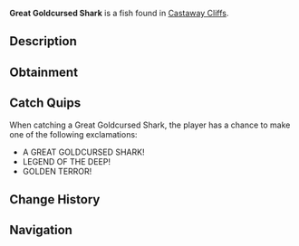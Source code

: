 {{FishInfobox
|image          = Great Goldcursed Shark.png
|rarity         = Secret
|sea            = First Sea
|location       = [[Castaway Cliffs]]
|sublocation    = 
|sources        = Crab Cage, Fishing Rod
|radar_location = 
|prog_speed     = -95
|xp             = 20000
|weather        = Foggy
|time           = Night
|season         = Winter
|bait           = Fish Head
|base_weight    = 15000
|base_value     = 50000
|weight_range   = 10500
|base_chance    = 1
|base_resil     = 1
}}
'''Great Goldcursed Shark''' is a {{Rarity|Secret}} fish found in [[Castaway Cliffs]].

== Description ==
{{Description|A golden titan shrouded in ancient mystery.|Bestiary Entry}}

== Obtainment ==
{{Description|Lurks in waters favored by pirates.|Bestiary Hint}}
{{Fish Availability|
Castaway Cliffs
|top_rods      = 
Great Rod of Oscar\2903.28\8211.34;
Astralhook Rod\2605.54\8172.66;
Challenger's Rod\2522.25\8630.03;
Tempest Rod\2468.25\8271.16;
Fang of the Eclipse\2427.91\9098.9;
Destiny Rod\43.74\126.91;
Heaven's Rod\612.43\1817.49;
Treasure Rod\992.08\3258.63;
Rod Of The Depths\-1.74\-20.16;
Rod Of The Forgotten Fang\744.68\2402.34;
Seraphic Rod\1753.29\5718.48;
Ethereal Prism Rod\1391.44\4280.37;
No-Life Rod\545.99\1888.12;
Free Spirit Rod\466.37\1495.8;
Depthseeker Rod\341.81\1279.4;
Rod Of The Exalted One\130.71\409.95;
Steady Rod\-0.07\-0.77;
Blazebringer Rod\-0.41\-4.7;
Avalanche Rod\-1.47\-17.01;
Volcanic Rod\-1.74\-20.16;
Zeus Rod\-2.73\-31.6;
Trident Rod\-3.37\-39.11
|recommended   = Challenger's Rod
}}

== Catch Quips ==
When catching a Great Goldcursed Shark, the player has a chance to make one of the following exclamations:
* A GREAT GOLDCURSED SHARK!
* LEGEND OF THE DEEP!
* GOLDEN TERROR!

== Change History ==
{{Change History|{{subst:Current Version}}}}

== Navigation ==
{{Fish Navbox|Castaway Cliffs}}